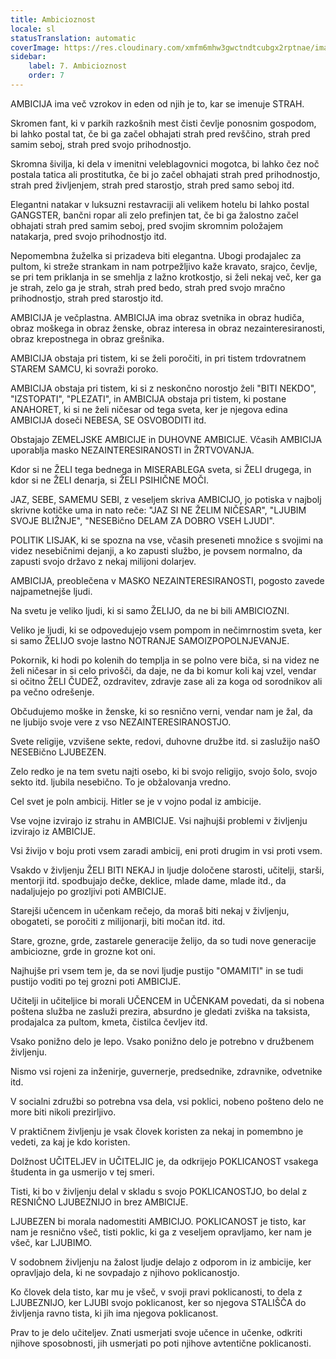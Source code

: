 ```yaml
---
title: Ambicioznost
locale: sl
statusTranslation: automatic
coverImage: https://res.cloudinary.com/xmfm6mhw3gwctndtcubgx2rptnae/image/upload/v1740337243/small_cover_educacion_fundamental_a051170f1c.webp
sidebar:
    label: 7. Ambicioznost
    order: 7
---
```

AMBICIJA ima več vzrokov in eden od njih je to, kar se imenuje STRAH.

Skromen fant, ki v parkih razkošnih mest čisti čevlje ponosnim gospodom, bi lahko postal tat, če bi ga začel obhajati strah pred revščino, strah pred samim seboj, strah pred svojo prihodnostjo.

Skromna šivilja, ki dela v imenitni veleblagovnici mogotca, bi lahko čez noč postala tatica ali prostitutka, če bi jo začel obhajati strah pred prihodnostjo, strah pred življenjem, strah pred starostjo, strah pred samo seboj itd.

Elegantni natakar v luksuzni restavraciji ali velikem hotelu bi lahko postal GANGSTER, bančni ropar ali zelo prefinjen tat, če bi ga žalostno začel obhajati strah pred samim seboj, pred svojim skromnim položajem natakarja, pred svojo prihodnostjo itd.

Nepomembna žuželka si prizadeva biti elegantna. Ubogi prodajalec za pultom, ki streže strankam in nam potrpežljivo kaže kravato, srajco, čevlje, se pri tem priklanja in se smehlja z lažno krotkostjo, si želi nekaj več, ker ga je strah, zelo ga je strah, strah pred bedo, strah pred svojo mračno prihodnostjo, strah pred starostjo itd.

AMBICIJA je večplastna. AMBICIJA ima obraz svetnika in obraz hudiča, obraz moškega in obraz ženske, obraz interesa in obraz nezainteresiranosti, obraz krepostnega in obraz grešnika.

AMBICIJA obstaja pri tistem, ki se želi poročiti, in pri tistem trdovratnem STAREM SAMCU, ki sovraži poroko.

AMBICIJA obstaja pri tistem, ki si z neskončno norostjo želi "BITI NEKDO", "IZSTOPATI", "PLEZATI", in AMBICIJA obstaja pri tistem, ki postane ANAHORET, ki si ne želi ničesar od tega sveta, ker je njegova edina AMBICIJA doseči NEBESA, SE OSVOBODITI itd.

Obstajajo ZEMELJSKE AMBICIJE in DUHOVNE AMBICIJE. Včasih AMBICIJA uporablja masko NEZAINTERESIRANOSTI in ŽRTVOVANJA.

Kdor si ne ŽELI tega bednega in MISERABLEGA sveta, si ŽELI drugega, in kdor si ne ŽELI denarja, si ŽELI PSIHIČNE MOČI.

JAZ, SEBE, SAMEMU SEBI, z veseljem skriva AMBICIJO, jo potiska v najbolj skrivne kotičke uma in nato reče: "JAZ SI NE ŽELIM NIČESAR", "LJUBIM SVOJE BLIŽNJE", "NESEBično DELAM ZA DOBRO VSEH LJUDI".

POLITIK LISJAK, ki se spozna na vse, včasih preseneti množice s svojimi na videz nesebičnimi dejanji, a ko zapusti službo, je povsem normalno, da zapusti svojo državo z nekaj milijoni dolarjev.

AMBICIJA, preoblečena v MASKO NEZAINTERESIRANOSTI, pogosto zavede najpametnejše ljudi.

Na svetu je veliko ljudi, ki si samo ŽELIJO, da ne bi bili AMBICIOZNI.

Veliko je ljudi, ki se odpovedujejo vsem pompom in nečimrnostim sveta, ker si samo ŽELIJO svoje lastno NOTRANJE SAMOIZPOPOLNJEVANJE.

Pokornik, ki hodi po kolenih do templja in se polno vere biča, si na videz ne želi ničesar in si celo privošči, da daje, ne da bi komur koli kaj vzel, vendar si očitno ŽELI ČUDEŽ, ozdravitev, zdravje zase ali za koga od sorodnikov ali pa večno odrešenje.

Občudujemo moške in ženske, ki so resnično verni, vendar nam je žal, da ne ljubijo svoje vere z vso NEZAINTERESIRANOSTJO.

Svete religije, vzvišene sekte, redovi, duhovne družbe itd. si zaslužijo našO NESEBično LJUBEZEN.

Zelo redko je na tem svetu najti osebo, ki bi svojo religijo, svojo šolo, svojo sekto itd. ljubila nesebično. To je obžalovanja vredno.

Cel svet je poln ambicij. Hitler se je v vojno podal iz ambicije.

Vse vojne izvirajo iz strahu in AMBICIJE. Vsi najhujši problemi v življenju izvirajo iz AMBICIJE.

Vsi živijo v boju proti vsem zaradi ambicij, eni proti drugim in vsi proti vsem.

Vsakdo v življenju ŽELI BITI NEKAJ in ljudje določene starosti, učitelji, starši, mentorji itd. spodbujajo dečke, deklice, mlade dame, mlade itd., da nadaljujejo po grozljivi poti AMBICIJE.

Starejši učencem in učenkam rečejo, da moraš biti nekaj v življenju, obogateti, se poročiti z milijonarji, biti močan itd. itd.

Stare, grozne, grde, zastarele generacije želijo, da so tudi nove generacije ambiciozne, grde in grozne kot oni.

Najhujše pri vsem tem je, da se novi ljudje pustijo "OMAMITI" in se tudi pustijo voditi po tej grozni poti AMBICIJE.

Učitelji in učiteljice bi morali UČENCEM in UČENKAM povedati, da si nobena poštena služba ne zasluži prezira, absurdno je gledati zviška na taksista, prodajalca za pultom, kmeta, čistilca čevljev itd.

Vsako ponižno delo je lepo. Vsako ponižno delo je potrebno v družbenem življenju.

Nismo vsi rojeni za inženirje, guvernerje, predsednike, zdravnike, odvetnike itd.

V socialni združbi so potrebna vsa dela, vsi poklici, nobeno pošteno delo ne more biti nikoli prezirljivo.

V praktičnem življenju je vsak človek koristen za nekaj in pomembno je vedeti, za kaj je kdo koristen.

Dolžnost UČITELJEV in UČITELJIC je, da odkrijejo POKLICANOST vsakega študenta in ga usmerijo v tej smeri.

Tisti, ki bo v življenju delal v skladu s svojo POKLICANOSTJO, bo delal z RESNIČNO LJUBEZNIJO in brez AMBICIJE.

LJUBEZEN bi morala nadomestiti AMBICIJO. POKLICANOST je tisto, kar nam je resnično všeč, tisti poklic, ki ga z veseljem opravljamo, ker nam je všeč, kar LJUBIMO.

V sodobnem življenju na žalost ljudje delajo z odporom in iz ambicije, ker opravljajo dela, ki ne sovpadajo z njihovo poklicanostjo.

Ko človek dela tisto, kar mu je všeč, v svoji pravi poklicanosti, to dela z LJUBEZNIJO, ker LJUBI svojo poklicanost, ker so njegova STALIŠČA do življenja ravno tista, ki jih ima njegova poklicanost.

Prav to je delo učiteljev. Znati usmerjati svoje učence in učenke, odkriti njihove sposobnosti, jih usmerjati po poti njihove avtentične poklicanosti.

